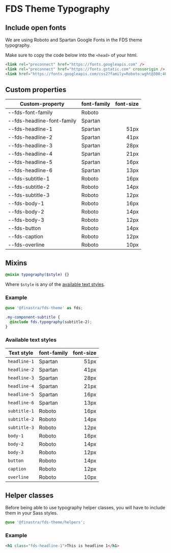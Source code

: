 # FDS Theme Typography

<Meta title="Foundations/Typography" />

## Include open fonts

We are using Roboto and Spartan Google Fonts in the FDS theme typography.

Make sure to copy the code below into the `<head>` of your html.

```HTML
<link rel="preconnect" href="https://fonts.googleapis.com" />
<link rel="preconnect" href="https://fonts.gstatic.com" crossorigin />
<link href="https://fonts.googleapis.com/css2?family=Roboto:wght@300;400;500;700&family=Spartan:wght@800&display=swap" rel="stylesheet" />
```

## Custom properties

| Custom-property            | font-family | font-size |
| -------------------------- | ----------- | --------: |
| --fds-font-family          | Roboto      |           |
| --fds-headline-font-family | Spartan     |           |
| --fds-headline-1           | Spartan     |      51px |
| --fds-headline-2           | Spartan     |      41px |
| --fds-headline-3           | Spartan     |      28px |
| --fds-headline-4           | Spartan     |      21px |
| --fds-headline-5           | Spartan     |      16px |
| --fds-headline-6           | Spartan     |      13px |
| --fds-subtitle-1           | Roboto      |      16px |
| --fds-subtitle-2           | Roboto      |      14px |
| --fds-subtitle-3           | Roboto      |      12px |
| --fds-body-1               | Roboto      |      16px |
| --fds-body-2               | Roboto      |      14px |
| --fds-body-3               | Roboto      |      12px |
| --fds-button               | Roboto      |      14px |
| --fds-caption              | Roboto      |      12px |
| --fds-overline             | Roboto      |      10px |

## Mixins

```SCSS
@mixin typography($style) {}
```

Where `$style` is any of the [available text styles](#available-text-styles).

### Example

```SCSS
@use '@finastra/fds-theme' as fds;

.my-component-subtitle {
  @include fds.typography(subtitle-2);
}
```

### Available text styles

| Text style   | font-family | font-size |
| ------------ | ----------- | --------: |
| `headline-1` | Spartan     |      51px |
| `headline-2` | Spartan     |      41px |
| `headline-3` | Spartan     |      28px |
| `headline-4` | Spartan     |      21px |
| `headline-5` | Spartan     |      16px |
| `headline-6` | Spartan     |      13px |
| `subtitle-1` | Roboto      |      16px |
| `subtitle-2` | Roboto      |      14px |
| `subtitle-3` | Roboto      |      12px |
| `body-1`     | Roboto      |      16px |
| `body-2`     | Roboto      |      14px |
| `body-3`     | Roboto      |      12px |
| `button`     | Roboto      |      14px |
| `caption`    | Roboto      |      12px |
| `overline`   | Roboto      |      10px |

## Helper classes

Before being able to use typography helper classes, you will have to include them in your Sass styles.

```SCSS
@use '@finastra/fds-theme/helpers';
```

### Example

```HTML
<h1 class="fds-headline-1">This is headline 1</h1>
```
